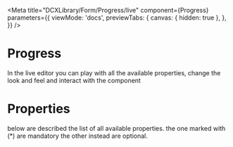 
<Meta
  title="DCXLibrary/Form/Progress/live"
  component={Progress}
  parameters={{
    viewMode: 'docs',
    previewTabs: {
      canvas: { hidden: true },
    },
  }}
/>

# Progress

In the live editor you can play with all the available properties, change the look and feel and interact with the component

<Canvas>
  <Story name="live">
    <ProgressLive />
  </Story>
</Canvas>

# Properties

below are described the list of all available properties. the one marked with (\*) are mandatory the other instead are optional.

<Props of={Progress} />
